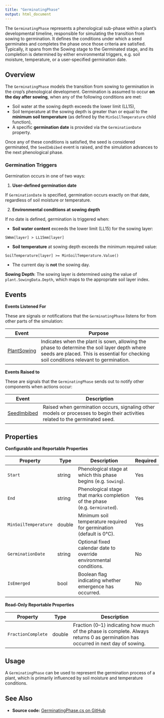 ```yaml
---
title: "GerminatingPhase"
output: html_document
---
```


The `GerminatingPhase` represents a phenological sub-phase within a plant's developmental timeline, responsible for simulating the transition from sowing to germination. It defines the conditions under which a seed germinates and completes the phase once those criteria are satisfied. Typically, it spans from the Sowing stage to the Germinated stage, and its completion is determined by either environmental triggers, e.g. soil moisture, temperature, or a user-specified germination date.

## Overview

The `GerminatingPhase` models the transition from sowing to germination in the crop's phenological development. Germination is assumed to occur **on the day after sowing**, when any of the following conditions are met:

- Soil water at the sowing depth exceeds the lower limit (LL15),
- Soil temperature at the sowing depth is greater than or equal to the **minimum soil temperature** (as defined by the `MinSoilTemperature` child function),
- A specific **germination date** is provided via the `GerminationDate` property.

Once any of these conditions is satisfied, the seed is considered germinated, the `SeedImbibed` event is raised, and the simulation advances to the next phenological phase.

### Germination Triggers

Germination occurs in one of two ways:

1. **User-defined germination date**  

If `GerminationDate` is specified, germination occurs exactly on that date, regardless of soil moisture or temperature.

2. **Environmental conditions at sowing depth**  

If no date is defined, germination is triggered when:

- **Soil water content** exceeds the lower limit (LL15) for the sowing layer:  

`SWmm[layer] > LL15mm[layer]`

- **Soil temperature** at sowing depth exceeds the minimum required value:  

`SoilTemperature[layer] >= MinSoilTemperature.Value()`

- The current day is **not** the sowing day.  


**Sowing Depth**: The sowing layer is determined using the value of `plant.SowingData.Depth`, which maps to the appropriate soil layer index.


## Events 


**Events Listened For**

These are signals or notifications that the `GerminatingPhase` listens for from other parts of the simulation:

| Event          | Purpose                                                                                  |
|----------------|------------------------------------------------------------------------------------------|
| [PlantSowing](/docs/Models/Events.html#PlantSowing)  | Indicates when the plant is sown, allowing the phase to determine the soil layer depth where seeds are placed. This is essential for checking soil conditions relevant to germination. |


**Events Raised to**

These are signals that the `GerminatingPhase` sends out to notify other components when actions occur:

| Event          | Description                                                                             |
|----------------|-----------------------------------------------------------------------------------------|
| [SeedImbibed](/docs/Models/Events.html#SeedImbibed)  | Raised when germination occurs, signaling other models or processes to begin their activities related to the germinated seed. |


## Properties


**Configurable and Reportable Properties**

| Property             | Type    | Description                                                                 | Required   |
|----------------------|---------|-----------------------------------------------------------------------------|-------------|
| `Start`              | string  | Phenological stage at which this phase begins (e.g. `Sowing`).              | Yes          |
| `End`                | string  | Phenological stage that marks completion of the phase (e.g. `Germinated`).  | Yes          |
| `MinSoilTemperature` | double  | Minimum soil temperature required for germination (default is 0°C).         | Yes          |
| `GerminationDate`    | string  | Optional fixed calendar date to override environmental conditions.          | No         |
| `IsEmerged`          | bool    | Boolean flag indicating whether emergence has occurred. | No         |


**Read-Only Reportable Properties**

| Property             | Type    | Description                                                                 |
|----------------------|---------|-----------------------------------------------------------------------------|
| `FractionComplete`   | double  | Fraction (0–1) indicating how much of the phase is complete. Always returns 0 as germination has occurred in next day of sowing. |

## Usage

A `GerminatingPhase` can be used to represent the germination process of a plant, which is primarily influenced by soil moisture and temperature conditions.

## See Also

* **Source code:** [GerminatingPhase.cs on GitHub](http://github.com/APSIMInitiative/ApsimX/blob/master/Models/PMF/Phenology/Phases/GerminatingPhase.cs)
